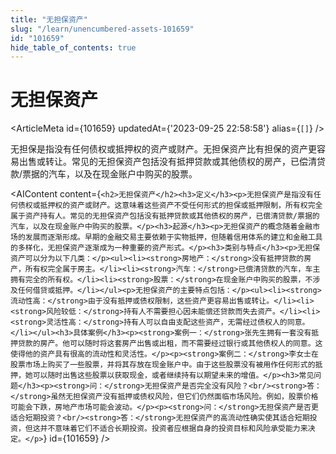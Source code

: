 ```yaml
---
title: "无担保资产"
slug: "/learn/unencumbered-assets-101659"
id: "101659"
hide_table_of_contents: true
---
```



# 无担保资产

<ArticleMeta id={101659} updatedAt={'2023-09-25 22:58:58'} alias={`[]`} />
<div className='border-solid border-b border-t-0 my-4 border-[var(--ifm-color-gray-300)]' />

无担保是指没有任何债权或抵押权的资产或财产。无担保资产比有担保的资产更容易出售或转让。常见的无担保资产包括没有抵押贷款或其他债权的房产，已偿清贷款/票据的汽车，以及在现金账户中购买的股票。

<AIContent content={`<h2>无担保资产</h2><h3>定义</h3><p>无担保资产是指没有任何债权或抵押权的资产或财产。这意味着这些资产不受任何形式的担保或抵押限制，所有权完全属于资产持有人。常见的无担保资产包括没有抵押贷款或其他债权的房产，已偿清贷款/票据的汽车，以及在现金账户中购买的股票。</p><h3>起源</h3><p>无担保资产的概念随着金融市场的发展而逐渐形成。早期的金融交易主要依赖于实物抵押，但随着信用体系的建立和金融工具的多样化，无担保资产逐渐成为一种重要的资产形式。</p><h3>类别与特点</h3><p>无担保资产可以分为以下几类：</p><ul><li><strong>房地产：</strong>没有抵押贷款的房产，所有权完全属于房主。</li><li><strong>汽车：</strong>已偿清贷款的汽车，车主拥有完全的所有权。</li><li><strong>股票：</strong>在现金账户中购买的股票，不涉及任何借贷或抵押。</li></ul><p>无担保资产的主要特点包括：</p><ul><li><strong>流动性高：</strong>由于没有抵押或债权限制，这些资产更容易出售或转让。</li><li><strong>风险较低：</strong>持有人不需要担心因未能偿还贷款而失去资产。</li><li><strong>灵活性高：</strong>持有人可以自由支配这些资产，无需经过债权人的同意。</li></ul><h3>具体案例</h3><p><strong>案例一：</strong>张先生拥有一套没有抵押贷款的房产。他可以随时将这套房产出售或出租，而不需要经过银行或其他债权人的同意。这使得他的资产具有很高的流动性和灵活性。</p><p><strong>案例二：</strong>李女士在股票市场上购买了一些股票，并将其存放在现金账户中。由于这些股票没有被用作任何形式的抵押，她可以随时出售这些股票以获取现金，或者继续持有以期望未来的增值。</p><h3>常见问题</h3><p><strong>问：</strong>无担保资产是否完全没有风险？<br/><strong>答：</strong>虽然无担保资产没有抵押或债权风险，但它们仍然面临市场风险。例如，股票价格可能会下跌，房地产市场可能会波动。</p><p><strong>问：</strong>无担保资产是否更适合短期投资？<br/><strong>答：</strong>无担保资产的高流动性确实使其适合短期投资，但这并不意味着它们不适合长期投资。投资者应根据自身的投资目标和风险承受能力来决定。</p>`} id={101659} />
